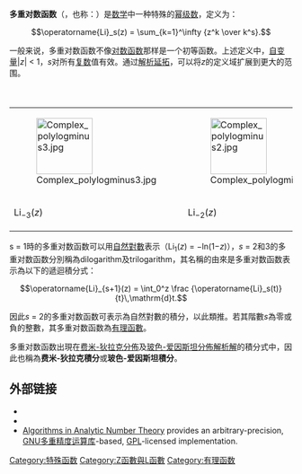{{expert|time=2011-01-08T08:50:46+00:00}}
'''多重对数函数'''（{{lang-en|'''polylogarithm'''}}，也称：{{lang|en|'''Jonquière's function'''}}）是[[数学|数学]]中一种特殊的[[幂级数|幂级数]]，定义为：

:<math>\operatorname{Li}_s(z) = \sum_{k=1}^\infty {z^k \over k^s}.</math>

一般来说，多重对数函数不像[[对数函数|对数函数]]那样是一个初等函数。上述定义中，[[自变量|自变量]]|''z''| < 1，''s''对所有[[复数_(数学)|复数]]值有效。通过[[解析延拓|解析延拓]]，可以将''z''的定义域扩展到更大的范围。

{| style="text-align:center"
|+ '''复平面上几种不同的多重对数函数'''
|[[Image:Complex_polylogminus3.jpg|100px]]
|[[Image:Complex_polylogminus2.jpg|100px]]
|[[Image:Complex_polylogminus1.jpg|100px]]
|[[Image:Complex_polylog0.jpg|100px]]
|[[Image:Complex_polylog1.jpg|100px]]
|[[Image:Complex_polylog2.jpg|100px]]
|[[Image:Complex_polylog3.jpg|100px]]
|-
|<math>
\operatorname{Li}_{-3}(z)
</math>
|<math>
\operatorname{Li}_{-2}(z)
</math>
|<math>
\operatorname{Li}_{-1}(z)
</math>
|<math>
\operatorname{Li}_{0}(z)
</math>
|<math>
\operatorname{Li}_{1}(z)
</math>
|<math>
\operatorname{Li}_{2}(z)
</math>
|<math>
\operatorname{Li}_{3}(z)
</math>
|}

s = 1時的多重对数函数可以用[[自然對數|自然對數]]表示（Li<sub>1</sub>(''z'') = −ln(1−''z'')），''s'' = 2和3的多重对数函数分別稱為dilogarithm及trilogarithm，其名稱的由來是多重对数函数表示為以下的遞迴積分式：

:<math>
\operatorname{Li}_{s+1}(z) = \int_0^z \frac {\operatorname{Li}_s(t)}{t}\,\mathrm{d}t.
</math>

因此''s'' = 2的多重对数函数可表示為自然對數的積分，以此類推。若其階數''s''為零或負的整數，其多重对数函数為[[有理函數|有理函數]]。

多重对数函数出現在[[费米-狄拉克统计|费米-狄拉克分佈]]及[[玻色-爱因斯坦统计|玻色-爱因斯坦分佈]][[解析解|解析解]]的積分式中，因此也稱為'''费米-狄拉克積分'''或'''玻色-爱因斯坦積分'''。

== 外部链接 ==
* {{mathworld | urlname= Polylogarithm | title= Polylogarithm}}
* {{mathworld | urlname= Dilogarithm | title= Dilogarithm}}
* [https://launchpad.net/anant Algorithms in Analytic Number Theory] {{Wayback|url=https://launchpad.net/anant |date=20200717104245 }} provides an arbitrary-precision, [[GNU多重精度运算库|GNU多重精度运算库]]-based, [[GNU通用公共许可证|GPL]]-licensed implementation.

[[Category:特殊函数|Category:特殊函数]]
[[Category:Ζ函數與L函數|Category:Ζ函數與L函數]]
[[Category:有理函数|Category:有理函数]]